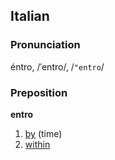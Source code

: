 ==Italian==
===Pronunciation===
éntro, /ˈentro/, /<tt>"entro</tt>/
===Preposition===
'''entro'''

# [[by]] (time)
# [[within]]